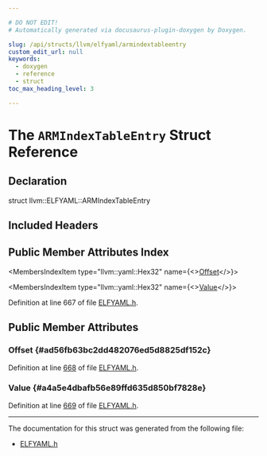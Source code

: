 ```yaml
---

# DO NOT EDIT!
# Automatically generated via docusaurus-plugin-doxygen by Doxygen.

slug: /api/structs/llvm/elfyaml/armindextableentry
custom_edit_url: null
keywords:
  - doxygen
  - reference
  - struct
toc_max_heading_level: 3

---
```





# The `ARMIndexTableEntry` Struct Reference

<DoxygenPage pluginConfig={pluginConfig}>



## Declaration

<CodeBlock>struct llvm::ELFYAML::ARMIndexTableEntry</CodeBlock>

## Included Headers

<IncludesList>
<IncludesListItem
  filePath="llvm/ObjectYAML/ELFYAML.h"
  permalink="/docs/api/files/include/include/llvm/include/llvm/objectyaml/elfyaml-h"
  isLocal="true" />
</IncludesList>

## Public Member Attributes Index

<MembersIndex>

<MembersIndexItem
  type="llvm::yaml::Hex32"
  name={<><a href="#ad56fb63bc2dd482076ed5d8825df152c">Offset</a></>}>
</MembersIndexItem>

<MembersIndexItem
  type="llvm::yaml::Hex32"
  name={<><a href="#a4a5e4dbafb56e89ffd635d850bf7828e">Value</a></>}>
</MembersIndexItem>

</MembersIndex>


Definition at line 667 of file <a href="/docs/api/files/include/include/llvm/include/llvm/objectyaml/elfyaml-h">ELFYAML.h</a>.

<SectionDefinition>

## Public Member Attributes

### Offset {#ad56fb63bc2dd482076ed5d8825df152c}

<MemberDefinition
  prototype="llvm::yaml::Hex32 llvm::ELFYAML::ARMIndexTableEntry::Offset">

Definition at line <a href="/docs/api/files/include/include/llvm/include/llvm/objectyaml/elfyaml-h/#l00668">668</a> of file <a href="/docs/api/files/include/include/llvm/include/llvm/objectyaml/elfyaml-h">ELFYAML.h</a>.
</MemberDefinition>

### Value {#a4a5e4dbafb56e89ffd635d850bf7828e}

<MemberDefinition
  prototype="llvm::yaml::Hex32 llvm::ELFYAML::ARMIndexTableEntry::Value">

Definition at line <a href="/docs/api/files/include/include/llvm/include/llvm/objectyaml/elfyaml-h/#l00669">669</a> of file <a href="/docs/api/files/include/include/llvm/include/llvm/objectyaml/elfyaml-h">ELFYAML.h</a>.
</MemberDefinition>

</SectionDefinition>

<hr/>

The documentation for this struct was generated from the following file:

<ul>
<li><a href="/docs/api/files/include/include/llvm/include/llvm/objectyaml/elfyaml-h">ELFYAML.h</a></li>
</ul>

</DoxygenPage>
